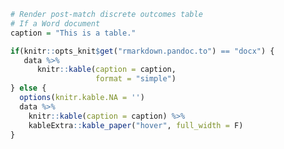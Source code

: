 <!-- An example of how to include tables as both Word documents and HTML -->

```r
# Render post-match discrete outcomes table
# If a Word document
caption = "This is a table."

if(knitr::opts_knit$get("rmarkdown.pandoc.to") == "docx") {
   data %>%
      knitr::kable(caption = caption,
                   format = "simple")
} else {
  options(knitr.kable.NA = '')
  data %>%
    knitr::kable(caption = caption) %>%
    kableExtra::kable_paper("hover", full_width = F)
}
```
